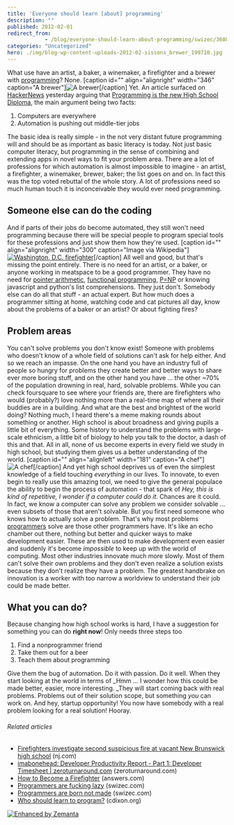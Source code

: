 ```yaml
---
title: 'Everyone should learn [about] programming'
description: ""
published: 2012-02-01
redirect_from: 
            - /blog/everyone-should-learn-about-programming/swizec/3608
categories: "Uncategorized"
hero: ./img/blog-wp-content-uploads-2012-02-sissons_brewer_199710.jpg
---
```

What use have an artist, a baker, a winemaker, a firefighter and a brewer with [programming](http://en.wikipedia.org/wiki/Computer_programming "Computer programming")? None. \[caption id=&quot;&quot; align=&quot;alignright&quot; width=&quot;346&quot; caption=&quot;A brewer&quot;]![A brewer](./img/blog-wp-content-uploads-2012-02-sissons_brewer_199710.jpg "A brewer")\[/caption] Yet. An article surfaced on [HackerNews](http://news.ycombinator.com/ "Hacker News") yesterday arguing that [Programming is the new High School Diploma](http://news.ycombinator.com/item?id=3528940), the main argument being two facts:

1. Computers are everywhere
2. Automation is pushing out middle-tier jobs

The basic idea is really simple - in the not very distant future programming will and should be as important as basic literacy is today. Not just basic computer literacy, but programming in the sense of combining and extending apps in novel ways to fit your problem area. There are a lot of professions for which automation is almost impossible to imagine - an artist, a firefighter, a winemaker, brewer, baker; the list goes on and on. In fact this was the top voted rebuttal of the whole story. A lot of professions need so much human touch it is inconceivable they would ever need programming.

## Someone else can do the coding

And if parts of their jobs do become automated, they still won&#x27;t need programming because there will be special people to program special tools for these professions and just show them how they&#x27;re used. \[caption id=&quot;&quot; align=&quot;alignright&quot; width=&quot;300&quot; caption=&quot;Image via Wikipedia&quot;][![Washington, D.C. firefighter](./img/blog-wp-content-uploads-2012-02-300px-DC_firefighter2.jpg "Washington, D.C. firefighter")](http://commons.wikipedia.org/wiki/File:DC_firefighter.jpg)\[/caption] All well and good, but that&#x27;s missing the point entirely. There is no need for an artist, or a baker, or anyone working in meatspace to be a good programmer. They have no need for [pointer arithmetic](http://en.wikipedia.org/wiki/Pointer_%28computing%29 "Pointer (computing)"), [functional programming](http://en.wikipedia.org/wiki/Functional_programming "Functional programming"), [P=NP](http://en.wikipedia.org/wiki/P_versus_NP_problem "P versus NP problem") or knowing javascript and python&#x27;s list comprehensions. They just don&#x27;t. Somebody else can do all that stuff - an actual expert. But how much does a programmer sitting at home, watching code and cat pictures all day, know about the problems of a baker or an artist? Or about fighting fires?

## Problem areas

You can&#x27;t solve problems you don&#x27;t know exist! Someone with problems who doesn&#x27;t know of a whole field of solutions can&#x27;t ask for help either. And so we reach an impasse. On the one hand you have an industry full of people so hungry for problems they create better and better ways to share ever more boring stuff, and on the other hand you have ... the other ~70% of the population drowning in real, hard, solvable problems. While you can check foursquare to see where your friends are, there are firefighters who would (probably?) love nothing more than a real-time map of where all their buddies are in a building. And what are the best and brightest of the world doing? Nothing much, I heard there&#x27;s a meme making rounds about something or another. High school is about broadness and giving pupils a little bit of everything. Some history to understand the problems with large-scale ethnicism, a little bit of biology to help you talk to the doctor, a dash of this and that. All in all, none of us become experts in every field we study in high school, but studying them gives us a better understanding of the world. \[caption id=&quot;&quot; align=&quot;alignleft&quot; width=&quot;181&quot; caption=&quot;A chef&quot;]![A chef](./img/blog-wp-content-uploads-2012-02-chef1.jpg "A chef")\[/caption] And yet high school deprives us of even the simplest knowledge of a field touching _everything_ in our lives. To innovate, to even begin to really use this amazing tool, we need to give the general populace the ability to begin the process of automation - that spark of _Hey, this is kind of repetitive, I wonder if a computer could do it._ Chances are it could. In fact, we know a computer can solve any problem we consider solvable ... even subsets of those that aren&#x27;t solvable. But you first need someone who knows how to actually solve a problem. That&#x27;s why most problems [programmers](http://en.wikipedia.org/wiki/Programmer "Programmer") solve are those other programmers have. It&#x27;s like an echo chamber out there, nothing but better and quicker ways to make development easier. These are then used to make development even easier and suddenly it&#x27;s become _impossible_ to keep up with the world of computing. Most other industries innovate much more slowly. Most of them can&#x27;t solve their own problems and they don&#x27;t even realize a solution exists because they don&#x27;t realize they have a problem. The greatest handbrake on innovation is a worker with too narrow a worldview to understand their job could be made better.

## What you can do?

Because changing how high school works is hard, I have a suggestion for something you can do **right now**! Only needs three steps too

1. Find a nonprogrammer friend
2. Take them out for a beer
3. Teach them about programming

Give them the bug of automation. Do it with passion. Do it well. When they start looking at the world in terms of _Hmm ... I wonder how this could be made better, easier, more interesting. _They will start coming back with real problems. Problems out of their solution scope, but something _you_ can work on. And hey, startup opportunity! You now have somebody with a real problem looking for a real solution! Hooray.

###### Related articles

- [Firefighters investigate second suspicious fire at vacant New Brunswick high school](http://www.nj.com/news/index.ssf/2012/01/firefighters_investigate_secon.html) (nj.com)
- [imabonehead: Developer Productivity Report - Part 1: Developer Timesheet | zeroturnaround.com](http://zeroturnaround.com/blog/developer-productivity-report-part-1-developer-timesheet/) (zeroturnaround.com)
- [How to Become a Firefighter](http://www.answers.com/topic/corpus-answers-guides-how-to-become-a-firefighter) (answers.com)
- [Programmers are fucking lazy](http://swizec.com/blog/programmers-are-fucking-lazy/swizec/2648) (swizec.com)
- [Programmers are born not made](http://swizec.com/blog/programmers-are-born-not-made/swizec/3369) (swizec.com)
- [Who should learn to program?](http://cdixon.org/2012/01/31/who-should-learn-to-program/) (cdixon.org)

[![Enhanced by Zemanta](http://img.zemanta.com/zemified_e.png?x-id=663f89e2-33c8-49cd-9b31-27270739f9ab)](http://www.zemanta.com/ "Enhanced by Zemanta")